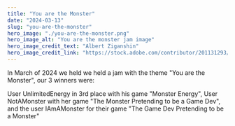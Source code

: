 ```yaml
---
title: "You are the Monster"
date: "2024-03-13"
slug: "you-are-the-monster"
hero_image: "./you-are-the-monster.png"
hero_image_alt: "You are the monster jam image"
hero_image_credit_text: "Albert Ziganshin"
hero_image_credit_link: "https://stock.adobe.com/contributor/201131293/albert-ziganshin?load_type=author&prev_url=detail&asset_id=42197066"
---
```


In March of 2024 we held we held a jam with the theme "You are the Monster", our 3 winners were: 

User UnlimitedEnergy in 3rd place with his game "Monster Energy", User NotAMonster with her game "The Monster Pretending to be a Game Dev", and the user IAmAMonster for their game "The Game Dev Pretending to be a Monster"